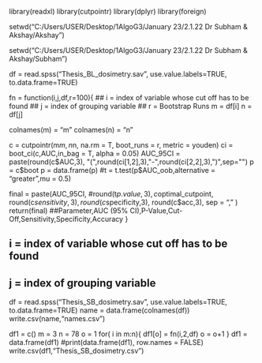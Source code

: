 library(readxl)
library(cutpointr)
library(dplyr)
library(foreign)

setwd("C:/Users/USER/Desktop/1AlgoG3/January 23/2.1.22 Dr Subham & Akshay/Akshay")

setwd("C:/Users/USER/Desktop/1AlgoG3/January 23/2.1.22 Dr Subham & Akshay/Subham")


df = read.spss("Thesis_BL_dosimetry.sav", use.value.labels=TRUE,  to.data.frame=TRUE)


fn = function(i,j,df,r=100){
  ## i = index of variable whose cut off has to be found
  ## j = index of grouping variable
  ## r = Bootstrap Runs
  m = df[i]
  n = df[j]
  
  colnames(m) = "m"
  colnames(n) = "n"
  
  c = cutpointr(m$m,n$n, na.rm = T, boot_runs = r, metric = youden)
  ci = boot_ci(c,AUC,in_bag = T, alpha = 0.05)
  AUC_95CI = paste(round(c$AUC,3), "(",round(ci[1,2],3),"-",round(ci[2,2],3),")",sep="")
  p = c$boot
  p = data.frame(p)
  #t = t.test(p$AUC_oob,alternative = "greater",mu = 0.5)
  
  final = paste(AUC_95CI,
                #round(t$p.value,3),
                c$optimal_cutpoint,
                round(c$sensitivity,3),
                round(c$specificity,3),
                round(c$acc,3),
                sep = ","
  )
  return(final)
  ##Parameter,AUC (95% CI),P-Value,Cut-Off,Sensitivity,Specificity,Accuracy
}


## i = index of variable whose cut off has to be found
## j = index of grouping variable
df = read.spss("Thesis_SB_dosimetry.sav", use.value.labels=TRUE,  to.data.frame=TRUE)
name = data.frame(colnames(df))
write.csv(name,"names.csv")

df1 = c()
m = 3 
n = 78
o = 1
for( i in m:n){
  df1[o] = fn(i,2,df)
  o = o+1
}
df1 = data.frame(df1)
#print(data.frame(df1), row.names = FALSE)
write.csv(df1,"Thesis_SB_dosimetry.csv")